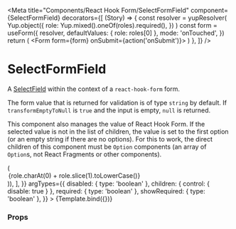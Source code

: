 
<Meta
  title="Components/React Hook Form/SelectFormField"
  component={SelectFormField}
  decorators={[
    (Story) => {
      const resolver = yupResolver(
        Yup.object({
          role: Yup.mixed().oneOf(roles).required(),
        })
      )
      const form = useForm({
        resolver,
        defaultValues: { role: roles[0] },
        mode: 'onTouched',
      })
      return (
        <Form form={form} onSubmit={action('onSubmit')}>
          <Story />
        </Form>
      )
    },
  ]}
/>

# SelectFormField

A [SelectField](../?path=/docs/components-form-selectfield--default-story) within the context of a `react-hook-form` form.

The form value that is returned for validation is of type `string` by default. If `transformEmptyToNull` is `true` and the input is empty, `null` is returned.

This component also manages the value of React Hook Form. If the selected value is not in the list of children, the value is set to the first option (or an empty string if there are no options).
For this to work, the direct children of this component must be `Option` components (an array of `Option`s, not React Fragments or other components).



<Canvas>
  <Story
    name="Default"
    args={{
      name: 'role',
      label: 'Role',
      message: 'Your role inside the department',
      children: [
        ...roles.map((role) => (
          <Option key={role} value={role}>
            {role.charAt(0) + role.slice(1).toLowerCase()}
          </Option>
        )),
      ],
    }}
    argTypes={{
      disabled: { type: 'boolean' },
      children: { control: { disable: true } },
      required: { type: 'boolean' },
      showRequired: { type: 'boolean' },
    }}
  >
    {Template.bind({})}
  </Story>
</Canvas>

### Props

<ArgsTable story="Default" />
